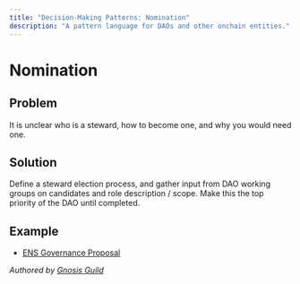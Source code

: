 ```yaml
---
title: "Decision-Making Patterns: Nomination"
description: "A pattern language for DAOs and other onchain entities."
---
```


# Nomination

## Problem

It is unclear who is a steward, how to become one, and why you would need one.

## Solution

Define a steward election process, and gather input from DAO working groups on candidates and role description / scope. Make this the top priority of the DAO until completed.

## Example

- [ENS Governance Proposal](https://docs.ens.domains/v/governance/governance-proposals/ep4-social-proposal-creation-of-foundational-working-groups-and-working-group-rules#specification)

*Authored by [Gnosis Guild](https://gnosisguild.org)*
